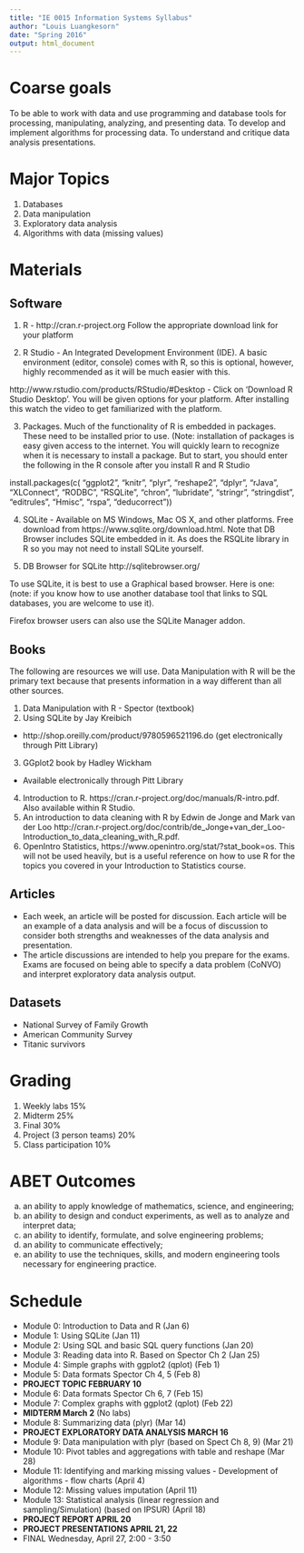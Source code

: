 ```yaml
---
title: "IE 0015 Information Systems Syllabus"
author: "Louis Luangkesorn"
date: "Spring 2016"
output: html_document
---
```


Coarse goals
============

To be able to work with data and use programming and database tools for processing, manipulating, analyzing, and presenting data. To develop and implement algorithms for processing data. To understand and critique data analysis presentations.

Major Topics
==================================

1.  Databases
2.  Data manipulation
3.  Exploratory data analysis
4.  Algorithms with data (missing values)


# Materials

## Software

1.  R -  http://cran.r-project.org  Follow the appropriate download link for your platform

2.  R Studio - An Integrated Development Environment (IDE). A basic environment (editor, console) comes with R, so this is optional, however, highly recommended as it will be much easier with this.

http://www.rstudio.com/products/RStudio/#Desktop - Click on 'Download R Studio Desktop'.  You will be given options for your platform.  After installing this watch the video to get familiarized with the platform.

3.  Packages.  Much of the functionality of R is embedded in packages.  These need to be installed prior to use. (Note: installation of packages is easy given access to the internet.  You will quickly learn to recognize when it is necessary to install a package. But to start, you should enter the following in the R console after you install R and R Studio

install.packages(c(  "ggplot2",  "knitr",  "plyr",  "reshape2",  "dplyr",  "rJava",  "XLConnect",  "RODBC",  "RSQLite",  "chron",  "lubridate",  "stringr",  "stringdist",  "editrules",  "Hmisc",  "rspa",  "deducorrect"))

4.  SQLite - Available on MS Windows, Mac OS X, and other platforms. Free download from https://www.sqlite.org/download.html.  Note that DB Browser includes SQLite embedded in it. As does the RSQLite library in R so you may not need to install SQLite yourself.

5.  DB Browser for SQLite http://sqlitebrowser.org/

To use SQLite, it is best to use a Graphical based browser. Here is one: (note: if you know how to use another database tool that links to SQL databases, you are welcome to use it).

Firefox browser users can also use the SQLite Manager addon.



##  Books

The following are resources we will use.  Data Manipulation with R will be the primary text because that presents information in a way different than all other sources. 

1.  Data Manipulation with R - Spector (textbook)
2.  Using SQLite by Jay Kreibich
  -  http://shop.oreilly.com/product/9780596521196.do (get electronically through Pitt Library)
3.  GGplot2 book by Hadley Wickham
  - Available electronically through Pitt Library
4.  Introduction to R. https://cran.r-project.org/doc/manuals/R-intro.pdf. Also available within R Studio.
5.  An introduction to data cleaning with R by Edwin de Jonge and Mark van der Loo http://cran.r-project.org/doc/contrib/de_Jonge+van_der_Loo-Introduction_to_data_cleaning_with_R.pdf.
6.  OpenIntro Statistics, https://www.openintro.org/stat/?stat_book=os. This will not be used heavily, but is a useful reference on how to use R for the topics you covered in your Introduction to Statistics course.

##  Articles

-  Each week, an article will be posted for discussion.  Each article will be an example of a data analysis and will be a focus of discussion to consider both strengths and weaknesses of the data analysis and presentation.
-  The article discussions are intended to help you prepare for the exams. Exams are focused on being able to specify a data problem (CoNVO) and interpret exploratory data analysis output.


## Datasets

-  National Survey of Family Growth
-  American Community Survey
-  Titanic survivors

#  Grading

1.  Weekly labs               15%
2.  Midterm                   25%
3.  Final                     30%
4.  Project (3 person teams)  20%
5.  Class participation       10%

# ABET Outcomes

a. an ability to apply knowledge of mathematics, science, and engineering;
b. an ability to design and conduct experiments, as well as to analyze and interpret data;
e. an ability to identify, formulate, and solve engineering problems;
g. an ability to communicate effectively;
k. an ability to use the techniques, skills, and modern engineering tools necessary for engineering practice.


Schedule
========

- Module 0: Introduction to Data and R (Jan 6)
- Module 1: Using SQLite (Jan 11)
- Module 2: Using SQL and basic SQL query functions (Jan 20)
- Module 3: Reading data into R. Based on Spector Ch 2 (Jan 25)
- Module 4: Simple graphs with ggplot2 (qplot) (Feb 1)
- Module 5: Data formats Spector Ch 4, 5 (Feb 8)
- **PROJECT TOPIC FEBRUARY 10**
- Module 6: Data formats Spector Ch 6, 7 (Feb 15)
- Module 7: Complex graphs with ggplot2 (qplot) (Feb 22)
- **MIDTERM March 2** (No labs)
- Module 8: Summarizing data (plyr) (Mar 14)
- **PROJECT EXPLORATORY DATA ANALYSIS MARCH 16**
- Module 9: Data manipulation with plyr (based on Spect Ch 8, 9) (Mar 21)
- Module 10: Pivot tables and aggregations with table and reshape (Mar 28)
- Module 11: Identifying and marking missing values - Development of algorithms - flow charts (April 4)
- Module 12: Missing values imputation (April 11)
- Module 13: Statistical analysis (linear regression and sampling/Simulation) (based on IPSUR) (April 18)
- **PROJECT REPORT APRIL 20**
- **PROJECT PRESENTATIONS APRIL 21, 22**
- FINAL Wednesday, April 27, 2:00 - 3:50